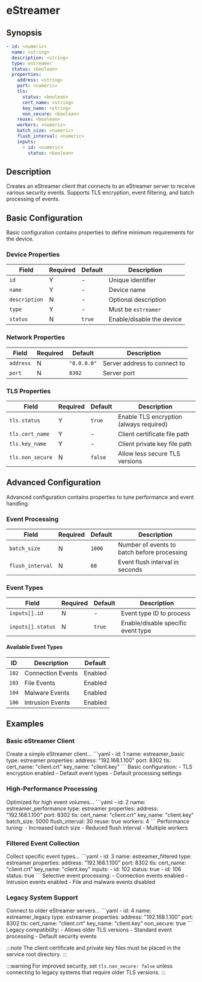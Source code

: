 
# eStreamer

## Synopsis

```yaml
- id: <numeric>
  name: <string>
  description: <string>
  type: estreamer
  status: <boolean>
  properties:
    address: <string>
    port: <numeric>
    tls:
      status: <boolean>
      cert_name: <string>
      key_name: <string>
      non_secure: <boolean>
    reuse: <boolean>
    workers: <numeric>
    batch_size: <numeric>
    flush_interval: <numeric>
    inputs:
      - id: <numeric>
        status: <boolean>
```

## Description

Creates an eStreamer client that connects to an eStreamer server to receive various security events. Supports TLS encryption, event filtering, and batch processing of events.

## Basic Configuration

Basic configuration contains properties to define minimum requirements for the device.

### Device Properties

|Field|Required|Default|Description|
|---|---|---|---|
|`id`|Y|-|Unique identifier|
|`name`|Y|-|Device name|
|`description`|N|-|Optional description|
|`type`|Y|-|Must be `estreamer`|
|`status`|N|`true`|Enable/disable the device|

### Network Properties

|Field|Required|Default|Description|
|---|---|---|---|
|`address`|N|`"0.0.0.0"`|Server address to connect to|
|`port`|N|`8302`|Server port|

### TLS Properties

|Field|Required|Default|Description|
|---|---|---|---|
|`tls.status`|Y|`true`|Enable TLS encryption (always required)|
|`tls.cert_name`|Y|-|Client certificate file path|
|`tls.key_name`|Y|-|Client private key file path|
|`tls.non_secure`|N|`false`|Allow less secure TLS versions|

## Advanced Configuration

Advanced configuration contains properties to tune performance and event handling.

### Event Processing

|Field|Required|Default|Description|
|---|---|---|---|
|`batch_size`|N|`1000`|Number of events to batch before processing|
|`flush_interval`|N|`60`|Event flush interval in seconds|

### Event Types

|Field|Required|Default|Description|
|---|---|---|---|
|`inputs[].id`|N|-|Event type ID to process|
|`inputs[].status`|N|`true`|Enable/disable specific event type|

#### Available Event Types

|ID|Description|Default|
|---|---|---|
|`102`|Connection Events|Enabled|
|`103`|File Events|Enabled|
|`104`|Malware Events|Enabled|
|`106`|Intrusion Events|Enabled|

## Examples

### Basic eStreamer Client

<ExampleGrid>
  <CommentCol>
    Create a simple eStreamer client...
  </CommentCol>
  <CodeCol>
    ```yaml
    - id: 1
      name: estreamer_basic
      type: estreamer
      properties:
        address: "192.168.1.100"
        port: 8302
        tls:
          cert_name: "client.crt"
          key_name: "client.key"
    ```
  </CodeCol>
  <CommentCol>
    Basic configuration:
    - TLS encryption enabled
    - Default event types
    - Default processing settings
  </CommentCol>
</ExampleGrid>

### High-Performance Processing

<ExampleGrid>
  <CommentCol>
    Optimized for high event volumes...
  </CommentCol>
  <CodeCol>
    ```yaml
    - id: 2
      name: estreamer_performance
      type: estreamer
      properties:
        address: "192.168.1.100"
        port: 8302
        tls:
          cert_name: "client.crt"
          key_name: "client.key"
        batch_size: 5000
        flush_interval: 30
        reuse: true
        workers: 4
    ```
  </CodeCol>
  <CommentCol>
    Performance tuning:
    - Increased batch size
    - Reduced flush interval
    - Multiple workers
  </CommentCol>
</ExampleGrid>

### Filtered Event Collection

<ExampleGrid>
  <CommentCol>
    Collect specific event types...
  </CommentCol>
  <CodeCol>
    ```yaml
    - id: 3
      name: estreamer_filtered
      type: estreamer
      properties:
        address: "192.168.1.100"
        port: 8302
        tls:
          cert_name: "client.crt"
          key_name: "client.key"
        inputs:
          - id: 102
            status: true
          - id: 106
            status: true
    ```
  </CodeCol>
  <CommentCol>
    Selective event processing:
    - Connection events enabled
    - Intrusion events enabled
    - File and malware events disabled
  </CommentCol>
</ExampleGrid>

### Legacy System Support

<ExampleGrid>
  <CommentCol>
    Connect to older eStreamer servers...
  </CommentCol>
  <CodeCol>
    ```yaml
    - id: 4
      name: estreamer_legacy
      type: estreamer
      properties:
        address: "192.168.1.100"
        port: 8302
        tls:
          cert_name: "client.crt"
          key_name: "client.key"
          non_secure: true
    ```
  </CodeCol>
  <CommentCol>
    Legacy compatibility:
    - Allows older TLS versions
    - Standard event processing
    - Default security events
  </CommentCol>
</ExampleGrid>

:::note
The client certificate and private key files must be placed in the service root directory.
:::

:::warning
For improved security, set `tls.non_secure: false` unless connecting to legacy systems that require older TLS versions.
:::
